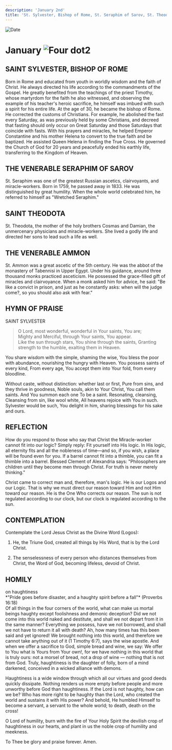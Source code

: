 ```yaml
---
description: 'January 2nd'
title: 'St. Sylvester, Bishop of Rome, St. Seraphim of Sarov, St. Theodota, The Venerable Ammon'
---
```


<CustomPaginator />
<RunningHead />


<Image src="/title-imprint.png" height={68} width={50} alt="Date" className="title-imprint"/>

# <div id="date">January <Image className="four-dot" src="/four-dot.png" height={15} width={15} alt="Four dot" />2</div>

## SAINT SYLVESTER, BISHOP OF ROME

Born in Rome and educated from youth in worldly wisdom and the faith of Christ. He always directed his life according to the commandments of the Gospel. He greatly benefited from the teachings of the priest Timothy, whose martyrdom for the faith he also witnessed, and observing the example of his teacher's heroic sacrifice, he himself was imbued with such a spirit for his entire life. At the age of 30, he became the bishop of Rome. He corrected the customs of Christians. For example, he abolished the fast every Saturday, as was previously held by some Christians, and decreed that fasting should only occur on Great Saturday and those Saturdays that coincide with fasts. With his prayers and miracles, he helped Emperor Constantine and his mother Helena to convert to the true faith and be baptized. He assisted Queen Helena in finding the True Cross. He governed the Church of God for 20 years and peacefully ended his earthly life, transferring to the Kingdom of Heaven.

## THE VENERABLE SERAPHIM OF SAROV

St. Seraphim was one of the greatest Russian ascetics, clairvoyants, and miracle-workers. Born in 1759, he passed away in 1833. He was distinguished by great humility. When the whole world celebrated him, he referred to himself as "Wretched Seraphim."

## SAINT THEODOTA

St. Theodota, the mother of the holy brothers Cosmas and Damian, the unmercenary physicians and miracle-workers. She lived a godly life and directed her sons to lead such a life as well.

## THE VENERABLE AMMON

St. Ammon was a great ascetic of the 5th century. He was the abbot of the monastery of Tabennisi in Upper Egypt. Under his guidance, around three thousand monks practiced asceticism. He possessed the grace-filled gift of miracles and clairvoyance. When a monk asked him for advice, he said: "Be like a convict in prison, and just as he constantly asks: when will the judge come?, so you should also ask with fear."

## HYMN OF PRAISE
<div style={{textAlign:'center', color:'crimson', fontWeight:'bold'}}>
SAINT SYLVESTER
</div>

>O Lord, most wonderful, wonderful in Your saints, You are;  
Mighty and Merciful, through Your saints, You appear.  
Like the sun through stars, You shine through the saints,
Granting strength to the humble, exalting them in Heaven.

You share wisdom with the simple, shaming the wise,
You bless the poor with abundance, nourishing the hungry with Heaven.
You possess saints of every kind,
From every age, You accept them into Your fold, from every bloodline.

Without caste, without distinction: whether last or first,
Pure from sins, and they thrive in goodness,
Noble souls, akin to Your Christ,
You call them saints. And You summon each one
To be a saint. Resonating, cleansing,
Cleansing from sin, like wool white,
All heavens rejoice with You in such. Sylvester would be such,
You delight in him, sharing blessings for his sake and ours.


## REFLECTION

How do you respond to those who say that Christ the Miracle-worker cannot fit into our logic? Simply reply: Fit yourself into His logic. In His logic, all eternity fits and all the nobleness of time—and so, if you wish, a place will be found even for you. If a barrel cannot fit into a thimble, you can fit a thimble into a barrel. Blessed Clement of Alexandria says: "Philosophers are children until they become men through Christ. For truth is never merely thinking."

Christ came to correct man and, therefore, man's logic. He is our Logos and our Logic. That is why we must direct our reason toward Him and not Him toward our reason. He is the One Who corrects our reason. The sun is not regulated according to our clock, but our clock is regulated according to the sun.


## CONTEMPLATION

Contemplate the Lord Jesus Christ as the Divine Word (Logos):

1. He, the Triune God, created all things by His Word, that is by the Lord Christ.

2. The senselessness of every person who distances themselves from Christ, the Word of God, becoming lifeless, devoid of Christ.

## HOMILY
<div style={{textAlign:'center', color:'crimson', fontWeight:'bold'}}>
on haughtiness
</div>
<div style={{textAlign:'right'}}>
*"Pride goes before disaster, and a haughty spirit before a fall"* (Proverbs 16:18)
</div>
Of all things in the four corners of the world, what can make us mortal beings haughty except foolishness and demonic deception? Did we not come into this world naked and destitute, and shall we not depart from it in the same manner? Everything we possess, have we not borrowed, and shall we not have to return it all with death? Ah, how many times has this been said and yet ignored! We brought nothing into this world, and therefore we cannot take anything out of it (1 Timothy 6:7), says the wise apostle. And when we offer a sacrifice to God, simple bread and wine, we say: We offer to You what is Yours from Your own!, for we have nothing in this world that is truly ours: not a morsel of bread, not a drop of wine — nothing that is not from God. Truly, haughtiness is the daughter of folly, born of a mind darkened, conceived in a wicked alliance with demons.

Haughtiness is a wide window through which all our virtues and good deeds quickly dissipate. Nothing renders us more empty before people and more unworthy before God than haughtiness. If the Lord is not haughty, how can we be? Who has more right to be haughty than the Lord, who created the world and sustains it with His power? And behold, He humbled Himself to become a servant, a servant to the whole world; to death, death on the cross!

O Lord of humility, burn with the fire of Your Holy Spirit the devilish crop of haughtiness in our hearts, and plant in us the noble crop of humility and meekness. 

To Thee be glory and praise forever. Amen.